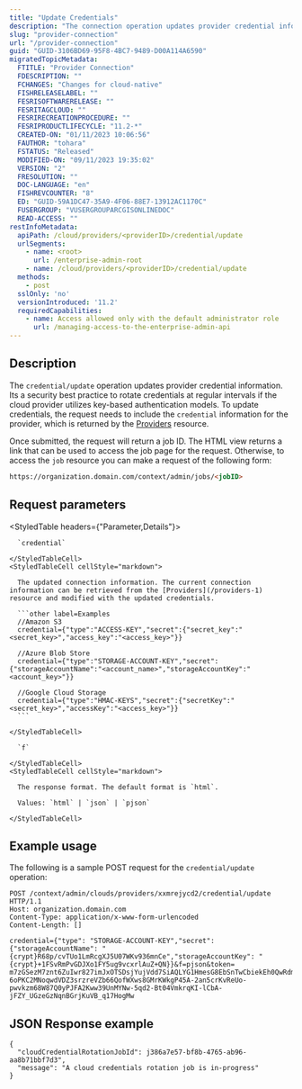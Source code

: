 ```yaml
---
title: "Update Credentials"
description: "The connection operation updates provider credential information."
slug: "provider-connection"
url: "/provider-connection"
guid: "GUID-3106BD69-95F8-4BC7-9489-D00A114A6590"
migratedTopicMetadata:
  FTITLE: "Provider Connection"
  FDESCRIPTION: ""
  FCHANGES: "Changes for cloud-native"
  FISHRELEASELABEL: ""
  FESRISOFTWARERELEASE: ""
  FESRITAGCLOUD: ""
  FESRIRECREATIONPROCEDURE: ""
  FESRIPRODUCTLIFECYCLE: "11.2-*"
  CREATED-ON: "01/11/2023 10:06:56"
  FAUTHOR: "tohara"
  FSTATUS: "Released"
  MODIFIED-ON: "09/11/2023 19:35:02"
  VERSION: "2"
  FRESOLUTION: ""
  DOC-LANGUAGE: "en"
  FISHREVCOUNTER: "8"
  ED: "GUID-59A1DC47-35A9-4F06-88E7-13912AC1170C"
  FUSERGROUP: "VUSERGROUPARCGISONLINEDOC"
  READ-ACCESS: ""
restInfoMetadata:
  apiPath: /cloud/providers/<providerID>/credential/update
  urlSegments:
    - name: <root>
      url: /enterprise-admin-root
    - name: /cloud/providers/<providerID>/credential/update
  methods:
    - post
  sslOnly: 'no'
  versionIntroduced: '11.2'
  requiredCapabilities:
    - name: Access allowed only with the default administrator role
      url: /managing-access-to-the-enterprise-admin-api
---
```


## Description

The `credential/update` operation updates provider credential information. Its a security best practice to rotate credentials at regular intervals if the cloud provider utilizes key-based authentication models. To update credentials, the request needs to include the `credential` information for the provider, which is returned by the [Providers](/providers-1) resource.

Once submitted, the request will return a job ID. The HTML view returns a link that can be used to access the job page for the request. Otherwise, to access the `job` resource you can make a request of the following form:

```markdown
https://organization.domain.com/context/admin/jobs/<jobID>
```

## Request parameters

<StyledTable headers={"Parameter,Details"}>
  <StyledTableRow>
    <StyledTableCell cellStyle="markdown">

      `credential` 

    </StyledTableCell>
    <StyledTableCell cellStyle="markdown">

      The updated connection information. The current connection information can be retrieved from the [Providers](/providers-1) resource and modified with the updated credentials.

      ```other label=Examples
      //Amazon S3
      credential={"type":"ACCESS-KEY","secret":{"secret_key":"<secret_key>","access_key":"<access_key>"}}

      //Azure Blob Store
      credential={"type":"STORAGE-ACCOUNT-KEY","secret":{"storageAccountName":"<account_name>","storageAccountKey":"<account_key>"}}

      //Google Cloud Storage
      credential={"type":"HMAC-KEYS","secret":{"secretKey":"<secret_key>","accessKey":"<access_key>"}}
      ```

    </StyledTableCell>
  </StyledTableRow>
  <StyledTableRow>
    <StyledTableCell cellStyle="markdown">

      `f` 

    </StyledTableCell>
    <StyledTableCell cellStyle="markdown">

      The response format. The default format is `html`.

      Values: `html` | `json` | `pjson`

    </StyledTableCell>
  </StyledTableRow>
</StyledTable>


## Example usage

The following is a sample POST request for the `credential/update` operation:

```other
POST /context/admin/clouds/providers/xxmrejycd2/credential/update HTTP/1.1
Host: organization.domain.com
Content-Type: application/x-www-form-urlencoded
Content-Length: []

credential={"type": "STORAGE-ACCOUNT-KEY","secret": {"storageAccountName": "{crypt}R68p/cvTUo1LmRcgXJ5U07WKv936mnCe","storageAccountKey": "{crypt}+1FSvRmPvGDJXo1FY5ug9vcxrlAuZ+QN}}&f=pjson&token= m7zGSezM7znt6ZuIwr827imJxOTSDsjYujVdd7SiAQLYG1HmesG8EbSnTwCbiekEh0QwRdmeyp1hP63M60TPrdZQ2NzIg5G7qFaQh40MdiOCfh60-6oPKC2MNoqwdVDZ3srzreVZb66QofWXws8GMrKWkgP45A-2an5crKvReUo-pwvkzm68W87Q0yPJFA2Kww39UnMYNw-5qd2-Bt04VmkrqKI-lCbA-jFZY_UGzeGzNqnBGrjKuVB_q17HogMw

```

## JSON Response example

```other
{
  "cloudCredentialRotationJobId": j386a7e57-bf8b-4765-ab96-aa8b71bbf7d3",
  "message": "A cloud credentials rotation job is in-progress"
}
```